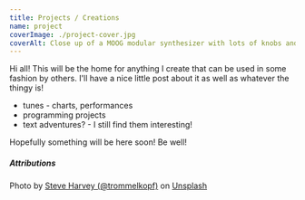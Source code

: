 ```yaml
---
title: Projects / Creations
name: project
coverImage: ./project-cover.jpg
coverAlt: Close up of a MOOG modular synthesizer with lots of knobs and patch cables
---
```


Hi all! This will be the home for anything I create that can be used in some fashion by others. I'll have a nice little post about it as well as whatever the thingy is!

- tunes - charts, performances
- programming projects
- text adventures? - I still find them interesting!

Hopefully something will be here soon! Be well!

##### Attributions

Photo by [Steve Harvey (@trommelkopf)](https://unsplash.com/@trommelkopf?utm_source=unsplash&utm_medium=referral&utm_content=creditCopyText)
on [Unsplash](https://unsplash.com/s/photos/moog?utm_source=unsplash&utm_medium=referral&utm_content=creditCopyText)
